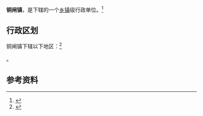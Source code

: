 {{中国乡级行政区|34/05/22/102/000}}

'''铜闸镇'''，是{{PRC admin/fullname|34/05/22/102/000|3}}下辖的一个[[乡镇|乡镇]]级行政单位。<ref>{{PRC admin/ref sgc|{{PRC admin/parent|34/05/22/102/000}}}}</ref>

== 行政区划 ==

铜闸镇下辖以下地区：<ref>{{PRC admin/ref sgc|34/05/22/102/000}}</ref>

{{PRC admin/children|34/05/22/102/000}}。

== 参考资料 ==

{{reflist}}

{{行政区划小作品}}
{{PRC admin/navcat|34/05/22/102/000}}